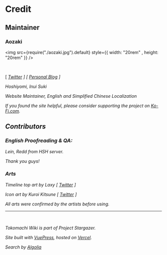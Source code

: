 # Credit

## Maintainer

### Aozaki

<img src={require("./aozaki.jpg").default} style={{ width: "20rem" , height: "20rem" }} />

<br />

[ [<i class="fa-brands fa-twitter" /> Twitter](https://twitter.com/Aozaki__) ] [ [<i class="fas fa-feather-alt" /> Personal Blog](https://aozaki.cc/) ]

Hoshiyomi, Inui Suki

Website Maintainer, English and Simplified Chinese Localization

If you found the site helpful, please consider supporting the project on [<i class="fas fa-coffee" /> Ko-Fi.com](https://ko-fi.com/project_stargazer).

<!--
### Mikaze

<br />
<img src="./mikaze.jpg" width="200" />

[ [<i class="fa-brands fa-twitter" /> Twitter](https://twitter.com/mikaze0322)] [ [<i class="fa-brands fa-youtube" /> YouTube](https://www.youtube.com/channel/UCrpkt3YHPdpciDy-96H_2mg)]

Hoshiyomi, Translator, Clipper, Traditional Chinese Localization

-->

## Contributors

### English Proofreading & QA:

Lein, Redd from HSH server.

Thank you guys!

### Arts

Timeline top art by Laxy [ [<i class="fa-brands fa-twitter" /> Twitter](https://twitter.com/laxyiii) ]

Icon art by Kuroi Kitsune [ [<i class="fa-brands fa-twitter" /> Twitter](https://twitter.com/SensaiWorks) ]

All arts were confirmed by the artists before using.

---

<br />

Tokomachi Wiki is part of _Project Stargazer_.

Site built with [VuePress](https://v2.vuepress.vuejs.org/zh/), hosted on [Vercel](https://vercel.com/).

Search by [Algolia](https://docsearch.algolia.com/)
